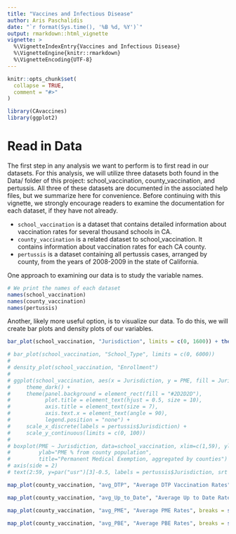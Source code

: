```yaml
---
title: "Vaccines and Infectious Disease"
author: Aris Paschalidis
date: "`r format(Sys.time(), '%B %d, %Y')`"
output: rmarkdown::html_vignette
vignette: >
  %\VignetteIndexEntry{Vaccines and Infectious Disease}
  %\VignetteEngine{knitr::rmarkdown}
  %\VignetteEncoding{UTF-8}
---
```


```r
knitr::opts_chunk$set(
  collapse = TRUE,
  comment = "#>"
)
```

```r
library(CAvaccines)
library(ggplot2)
```

# Read in Data
The first step in any analysis we want to perform is to first read in our datasets.
For this analysis, we will utilize three datasets both found in the Data/ folder
of this project: school_vaccination, county_vaccination, and pertussis. All three 
of these datasets are documented in the associated help files, but we summarize here
for convenience. Before continuing with this vignette, we strongly encourage readers
to examine the documentation for each dataset, if they have not already.

* `school_vaccination` is a dataset that contains detailed information 
about vaccination rates for several thousand schools in CA. 
* `county_vaccination` is a related dataset to school_vaccination. It
contains information about vaccination rates for each CA county.
* `pertussis` is a dataset containing all pertussis cases, arranged by 
county, from the years of 2008-2009 in the state of California.

One approach to examining our data is to study the variable names. 

```r
# We print the names of each dataset
names(school_vaccination)
names(county_vaccination)
names(pertussis)
```

Another, likely more useful option, is to visualize our data. To do this, we 
will create bar plots and density plots of our variables.

```r
bar_plot(school_vaccination, "Jurisdiction", limits = c(0, 1600)) + theme(legend.position = "none")

# bar_plot(school_vaccination, "School_Type", limits = c(0, 6000))
# 
# density_plot(school_vaccination, "Enrollment")
# 
# ggplot(school_vaccination, aes(x = Jurisdiction, y = PME, fill = Jurisdiction)) + geom_boxplot(color = "white") +
#     theme_dark() +
#     theme(panel.background = element_rect(fill = "#2D2D2D"),
#           plot.title = element_text(hjust = 0.5, size = 10), 
#           axis.title = element_text(size = 7),
#           axis.text.x = element_text(angle = 90),
#           legend.position = "none") +
#     scale_x_discrete(labels = pertussis$Jurisdiction) +
#     scale_y_continuous(limits = c(0, 100))
# 
# boxplot(PME ~ Jurisdiction, data=school_vaccination, xlim=c(1,59), ylim=c(0,100), xaxt='n',
#         ylab="PME % from county population", 
#         title="Permanent Medical Exemption, aggregated by counties")
# axis(side = 2)
# text(2:59, y=par("usr")[3]-0.5, labels = pertussis$Jurisdiction, srt = 90, cex = 0.6, pos = 2, xpd = TRUE)

```

```r
map_plot(county_vaccination, "avg_DTP", "Average DTP Vaccination Rates", breaks = seq(50, 70, 5))

map_plot(county_vaccination, "avg_Up_to_Date", "Average Up to Date Rates", breaks = seq(55, 80, 5))

map_plot(county_vaccination, "avg_PME", "Average PME Rates", breaks = seq(0, 35, 5))

map_plot(county_vaccination, "avg_PBE", "Average PBE Rates", breaks = seq(0, 5, 1))
```

